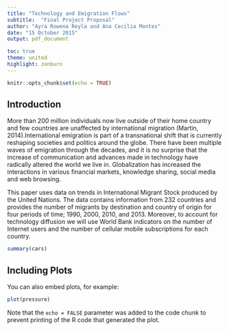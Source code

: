 ```yaml
---
title: "Technology and Emigration Flows"
subtitle:  "Final Project Proposal"
author: "Ayra Rowena Reyla and Ana Cecilia Montes"
date: "15 October 2015"
output: pdf_document

toc: true
theme: united
highlight: zenburn
---
```


```r
knitr::opts_chunk$set(echo = TRUE)

```

## Introduction 
More than 200 million individuals now live outside of their home country and few countries are unaffected by international migration (Martin, 2014).International emigration is part of a transnational shift that is currently reshaping societies and politics around the globe. There have been multiple waves of emigration through the decades, and it is no surprise that the increase of communication and advances made in technology have radically altered the world we live in. Globalization has increased the interactions in various financial markets, knowledge sharing, social media and web browsing. 

This paper uses data on trends in International Migrant Stock produced by the United Nations. The data contains information from 232 countries and provides the number of migrants by destination and country of origin for four periods of time; 1990, 2000, 2010, and 2013. Moreover, to account for technology diffusion we will use World Bank indicators on the number of Internet users and the number of cellular mobile subscriptions for each country. 

```r
summary(cars)
```

## Including Plots

You can also embed plots, for example:

```r
plot(pressure)
```

Note that the `echo = FALSE` parameter was added to the code chunk to prevent printing of the R code that generated the plot.
